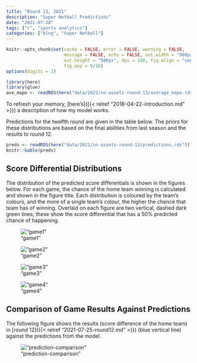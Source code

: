 ```yaml
---
title: "Round 13, 2021"
description: "Super Netball Predictions"
date: "2021-07-28"
tags: ["r", "sports analytics"]
categories: ["blog", "Super Netball"]
---
```


<!-- Time-stamp: <2021-07-29 20:13:40 (sprazza)> -->

```r
knitr::opts_chunk$set(cache = FALSE, error = FALSE, warning = FALSE,
                      message = FALSE, echo = FALSE, out.width = "900px",
                      out.height = "506px", dpi = 180, fig.align = "center",
                      fig.asp = 9/16)
options(digits = 2)

```

```r
library(here)
library(glue)
ave_mape <- readRDS(here("data/2021/sn-assets-round-13/average_mape.rds"))

```

To refresh your memory, [here's]({{< relref "2018-04-22-introduction.md" >}}) a description of how my model works.

Predictions for the twelfth round are given in the table below. The priors for these distributions are based on the final abilities from last season and the results to round 12.

```r
preds <- readRDS(here("data/2021/sn-assets-round-13/predictions.rds"))
knitr::kable(preds)

```

## Score Differential Distributions

The distribution of the predicted score differentials is shown in the figures below. For each game, the chance of the home team winning is calculated and shown in the figure title. Each distribution is coloured by the team's colours, and the more of a single team's colour, the higher the chance that team has of winning. Overlaid on each figure are two vertical, dashed dark green lines; these show the score differential that has a 50% predicted chance of happening.

!["game1"](/sn-assets/2021/round13/game-1.png)

!["game2"](/sn-assets/2021/round13/game-2.png)

!["game3"](/sn-assets/2021/round13/game-3.png)

!["game4"](/sn-assets/2021/round13/game-4.png)

## Comparison of Game Results Against Predictions

The following figure shows the results (score difference of the home team) in [round 12]({{< relref "2021-07-25-round12.md" >}}) (blue vertical line) against the predictions from the model.

!["prediction-comparison"](/sn-assets/2021/round13/plot-grid-comparison.png)

<!-- The mean average prediction error for the model over the rounds to date is `r ave_mape`. The results are shown below, with the MAPE for each game. -->

<!-- ```{r results-table} -->
<!-- results_table <- readRDS(here("data/2021/sn-assets-round-13", -->
<!--   "results_mape.rds")) -->
<!-- knitr::kable(results_table) -->

<!-- ``` -->
